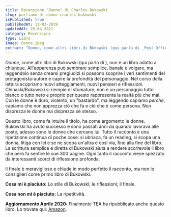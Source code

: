 ```yaml
---
title: Recensione "Donne" di Charles Bukowski
slug: parliamo-di-donne-charles-bukowski
isPublished: true
publishedAt: 11-03-2019
updatedAt: 25-04-2021
category: Recensioni
type: Libro
image: Donne.jpeg
extract: "Donne, come altri libri di Bukowski (qui parlo di _Post Office_), non è un libro adatto a chiunque. All'apparenza può sembrare semplice, banale e volgare, ma leggendolo senza crearsi pregiudizi si possono scoprire i veri sentimenti del protagonista-autore e capire la profondità del personaggio. Nel corso della lettura scopriamo nuovi atteggiamenti, nuovi pensieri e riflessioni."
---
```


<Book slug="donne" />

_Donne_, come altri libri di Bukowski (qui parlo di <InternalLink text="Post Office" slug="post-office-charles-bukowski" />), non è un libro adatto a chiunque. All'apparenza può sembrare semplice, banale e volgare, ma leggendolo senza crearsi pregiudizi si possono scoprire i veri sentimenti del protagonista-autore e capire la profondità del personaggio. Nel corso della lettura scopriamo nuovi atteggiamenti, nuovi pensieri e riflessioni. Chinaski/Bukowski si riempie di sfumature, non è un personaggio tutto bianco o tutto nero e proprio per questo rappresenta la realtà più che mai. Con le donne è duro, violento, un "bastardo", ma leggendo capiamo _perché_, capiamo che non apprezza ciò che fa e ciò che è come persona. Non disprezza le donne ma disprezza sé stesso.

Questo libro, come fa intuire il titolo, ha come argomento le donne. Bukowski ha avuto successo e sono passati anni da quando lavorava alle poste, adesso sono le donne che cercano lui. Tutto il racconto è una ripetizione continua di poche cose: si ubriaca, fa un reading, si scopa una donna, litiga con lei e se ne scopa un'altra e così via, fino alla fine del libro. La scrittura semplice e diretta di Bukowski aiuta a rendere scorrevole il libro che però fa sentire le sue 300 pagine. Ogni tanto il racconto viene spezzato da interessanti scorci di riflessione profonda.

Il finale è meraviglioso e chiude in modo perfetto il racconto, ma non lo consiglieri come primo libro di Bukowski.

**Cosa mi è piaciuto:** Lo stile di Bukowski; le riflessioni; il finale.

**Cosa non mi è piaciuto:** La ripetitività.

**Aggiornamento Aprile 2020:** Finalmente TEA ha ripubblicato anche questo libro. Lo trovate qui: [Amazon](https://amzn.to/3cEZz7Z).